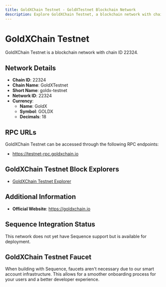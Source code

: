 ```yaml
--- 
title: GoldXChain Testnet - GoldXTestnet Blockchain Network
description: Explore GoldXChain Testnet, a blockchain network with chain ID 22324. Learn about its native currency, GoldX, and how to interact with the network.
---
```


# GoldXChain Testnet

GoldXChain Testnet is a blockchain network with chain ID 22324.

## Network Details

- **Chain ID**: 22324
- **Chain Name**: GoldXTestnet
- **Short Name**: goldx-testnet
- **Network ID**: 22324
- **Currency**: 
  - **Name**: GoldX
  - **Symbol**: GOLDX
  - **Decimals**: 18

## RPC URLs

GoldXChain Testnet can be accessed through the following RPC endpoints:

- https://testnet-rpc.goldxchain.io

## GoldXChain Testnet Block Explorers

- [GoldXChain Testnet Explorer](https://testnet-explorer.goldxchain.io)

## Additional Information

- **Official Website**: https://goldxchain.io

## Sequence Integration Status

This network does not yet have Sequence support but is available for deployment.

## GoldXChain Testnet Faucet

When building with Sequence, faucets aren't necessary due to our smart account infrastructure. This allows for a smoother onboarding process for your users and a better developer experience.
